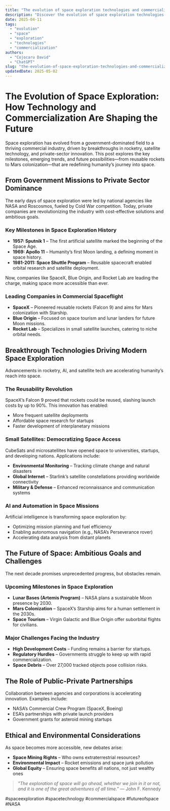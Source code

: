 ```yaml
---
title: "The evolution of space exploration technologies and commercialization"
description: "Discover the evolution of space exploration technologies and commercialization with this in-depth guide, providing actionable insights and practical tips to boost your knowledge and results."
date: 2025-04-11
tags:
  - "evolution"
  - "space"
  - "exploration"
  - "technologies"
  - "commercialization"
authors:
  - "Cojocaru David"
  - "ChatGPT"
slug: "the-evolution-of-space-exploration-technologies-and-commercialization"
updatedDate: 2025-05-02
---
```

# The Evolution of Space Exploration: How Technology and Commercialization Are Shaping the Future  

Space exploration has evolved from a government-dominated field to a thriving commercial industry, driven by breakthroughs in rocketry, satellite technology, and private-sector innovation. This post explores the key milestones, emerging trends, and future possibilities—from reusable rockets to Mars colonization—that are redefining humanity’s journey into space.  

## From Government Missions to Private Sector Dominance  

The early days of space exploration were led by national agencies like NASA and Roscosmos, fueled by Cold War competition. Today, private companies are revolutionizing the industry with cost-effective solutions and ambitious goals.  

### Key Milestones in Space Exploration History  

- **1957: Sputnik 1** – The first artificial satellite marked the beginning of the Space Age.  
- **1969: Apollo 11** – Humanity’s first Moon landing, a defining moment in space history.  
- **1981-2011: Space Shuttle Program** – Reusable spacecraft enabled orbital research and satellite deployment.  

Now, companies like SpaceX, Blue Origin, and Rocket Lab are leading the charge, making space more accessible than ever.  

### Leading Companies in Commercial Spaceflight  

- **SpaceX** – Pioneered reusable rockets (Falcon 9) and aims for Mars colonization with Starship.  
- **Blue Origin** – Focused on space tourism and lunar landers for future Moon missions.  
- **Rocket Lab** – Specializes in small satellite launches, catering to niche orbital needs.  

## Breakthrough Technologies Driving Modern Space Exploration  

Advancements in rocketry, AI, and satellite tech are accelerating humanity’s reach into space.  

### The Reusability Revolution  

SpaceX’s Falcon 9 proved that rockets could be reused, slashing launch costs by up to 90%. This innovation has enabled:  
- More frequent satellite deployments  
- Affordable space research for startups  
- Faster development of interplanetary missions  

### Small Satellites: Democratizing Space Access  

CubeSats and microsatellites have opened space to universities, startups, and developing nations. Applications include:  
- **Environmental Monitoring** – Tracking climate change and natural disasters  
- **Global Internet** – Starlink’s satellite constellations providing worldwide connectivity  
- **Military & Defense** – Enhanced reconnaissance and communication systems  

### AI and Automation in Space Missions  

Artificial intelligence is transforming space exploration by:  
- Optimizing mission planning and fuel efficiency  
- Enabling autonomous navigation (e.g., NASA’s Perseverance rover)  
- Accelerating data analysis from distant planets  

## The Future of Space: Ambitious Goals and Challenges  

The next decade promises unprecedented progress, but obstacles remain.  

### Upcoming Milestones in Space Exploration  

- **Lunar Bases (Artemis Program)** – NASA plans a sustainable Moon presence by 2030.  
- **Mars Colonization** – SpaceX’s Starship aims for a human settlement in the 2030s.  
- **Space Tourism** – Virgin Galactic and Blue Origin offer suborbital flights for civilians.  

### Major Challenges Facing the Industry  

- **High Development Costs** – Funding remains a barrier for startups.  
- **Regulatory Hurdles** – Governments struggle to keep up with rapid commercialization.  
- **Space Debris** – Over 27,000 tracked objects pose collision risks.  

## The Role of Public-Private Partnerships  

Collaboration between agencies and corporations is accelerating innovation. Examples include:  
- NASA’s Commercial Crew Program (SpaceX, Boeing)  
- ESA’s partnerships with private launch providers  
- Government grants for asteroid mining startups  

## Ethical and Environmental Considerations  

As space becomes more accessible, new debates arise:  
- **Space Mining Rights** – Who owns extraterrestrial resources?  
- **Environmental Impact** – Rocket emissions and space junk pollution  
- **Global Equity** – Ensuring space benefits all nations, not just wealthy ones  

> _"The exploration of space will go ahead, whether we join in it or not, and it is one of the great adventures of all time."_ — John F. Kennedy  

#spaceexploration #spacetechnology #commercialspace #futureofspace #NASA  